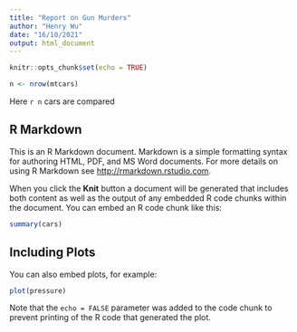 ```yaml
---
title: "Report on Gun Murders"
author: "Henry Wu"
date: "16/10/2021"
output: html_document
---
```


```r
knitr::opts_chunk$set(echo = TRUE)
```

```r
n <- nrow(mtcars)
```
Here `r n` cars are compared


## R Markdown

This is an R Markdown document. Markdown is a simple formatting syntax for authoring HTML, PDF, and MS Word documents. For more details on using R Markdown see <http://rmarkdown.rstudio.com>.

When you click the **Knit** button a document will be generated that includes both content as well as the output of any embedded R code chunks within the document. You can embed an R code chunk like this:

```r
summary(cars)
```

## Including Plots

You can also embed plots, for example:

```r
plot(pressure)
```

Note that the `echo = FALSE` parameter was added to the code chunk to prevent printing of the R code that generated the plot.
